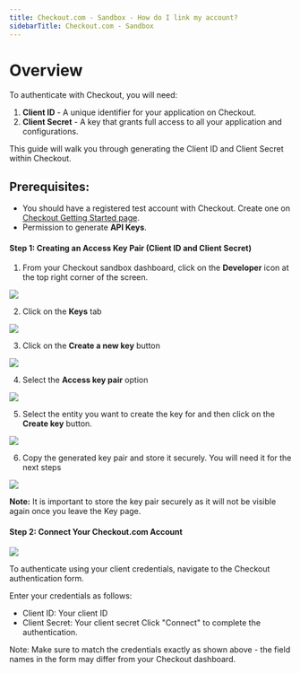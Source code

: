 ```yaml
---
title: Checkout.com - Sandbox - How do I link my account?
sidebarTitle: Checkout.com - Sandbox
---
```




# Overview

To authenticate with Checkout, you will need:
1. **Client ID** - A unique identifier for your application on Checkout.
2. **Client Secret** - A key that grants full access to all your application and configurations.

This guide will walk you through generating the Client ID and Client Secret within Checkout.


## Prerequisites:
- You should have a registered test account with Checkout. Create one on [Checkout Getting Started page](https://checkout.com/).
- Permission to generate **API Keys**.

#### Step 1: Creating an Access Key Pair (Client ID and Client Secret)

1. From your Checkout sandbox dashboard, click on the **Developer** icon at the top right corner of the screen.

<img src="/integrations/all/checkout-com/checkout-com_developer_settings.png" />

2. Click on the **Keys** tab

<img src="/integrations/all/checkout-com/checkout-com_select_keys_tab.png" />

3. Click on the **Create a new key** button

<img src="/integrations/all/checkout-com/checkout-com_create_new_api_key.png" />

4. Select the **Access key pair** option

<img src="/integrations/all/checkout-com/checkout-com_select_key_pair.png" />

5. Select the entity you want to create the key for and then click on the **Create key** button.

<img src="/integrations/all/checkout-com/checkout-com_create_api_key.png" />

6. Copy the generated key pair and store it securely. You will need it for the next steps

<img src="/integrations/all/checkout-com/checkout-com_copy_keys.png" />

**Note:** It is important to store the key pair securely as it will not be visible again once you leave the Key page.


#### Step 2: Connect Your Checkout.com Account

<img src="/integrations/all/checkout-com/connect_ui.png" />

To authenticate using your client credentials, navigate to the Checkout authentication form.

Enter your credentials as follows:
- Client ID: Your client ID
- Client Secret: Your client secret
Click "Connect" to complete the authentication.

Note: Make sure to match the credentials exactly as shown above - the field names in the form may differ from your Checkout dashboard.

